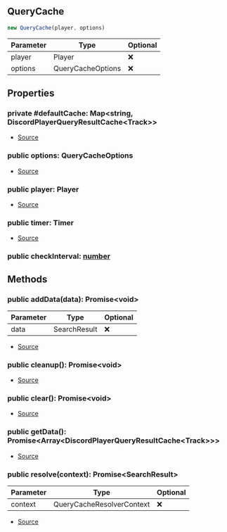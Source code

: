 ## QueryCache


```typescript
new QueryCache(player, options)
```
| Parameter | Type | Optional |
| ----------- | ----------- | ----------- |
| player | Player | ❌ |
| options | QueryCacheOptions | ❌ |


## Properties
### private #defaultCache: Map\<string, DiscordPlayerQueryResultCache\<Track>>
- [Source](https://github.com/Androz2091/discord-player/blob/cb6c009/packages/discord-player/src/utils/QueryCache.ts#L15)
### public options: QueryCacheOptions
- [Source](https://github.com/Androz2091/discord-player/blob/cb6c009/packages/discord-player/src/utils/QueryCache.ts#L19)
### public player: Player
- [Source](https://github.com/Androz2091/discord-player/blob/cb6c009/packages/discord-player/src/utils/QueryCache.ts#L18)
### public timer: Timer
- [Source](https://github.com/Androz2091/discord-player/blob/cb6c009/packages/discord-player/src/utils/QueryCache.ts#L16)
### public checkInterval: [number](https://developer.mozilla.org/en-US/docs/Web/JavaScript/Reference/Global_Objects/Number)


## Methods
### public addData(data): Promise\<void>
| Parameter | Type | Optional |
| ----------- | ----------- | ----------- |
| data | SearchResult | ❌ |


- [Source](https://github.com/Androz2091/discord-player/blob/cb6c009/packages/discord-player/src/utils/QueryCache.ts#L46)
### public cleanup(): Promise\<void>
- [Source](https://github.com/Androz2091/discord-player/blob/cb6c009/packages/discord-player/src/utils/QueryCache.ts#L30)
### public clear(): Promise\<void>
- [Source](https://github.com/Androz2091/discord-player/blob/cb6c009/packages/discord-player/src/utils/QueryCache.ts#L38)
### public getData(): Promise\<Array\<DiscordPlayerQueryResultCache\<Track>>>
- [Source](https://github.com/Androz2091/discord-player/blob/cb6c009/packages/discord-player/src/utils/QueryCache.ts#L42)
### public resolve(context): Promise\<SearchResult>
| Parameter | Type | Optional |
| ----------- | ----------- | ----------- |
| context | QueryCacheResolverContext | ❌ |


- [Source](https://github.com/Androz2091/discord-player/blob/cb6c009/packages/discord-player/src/utils/QueryCache.ts#L53)